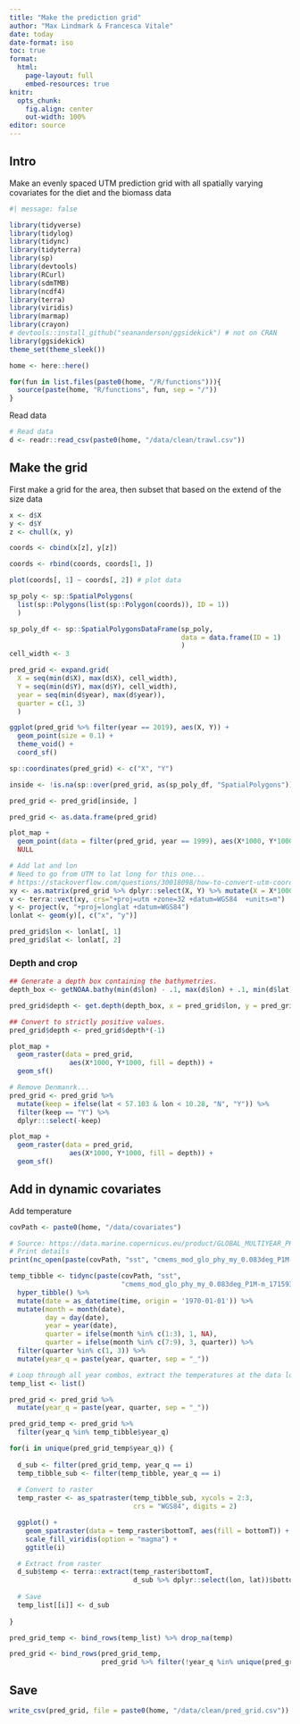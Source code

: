 ```yaml
---
title: "Make the prediction grid"
author: "Max Lindmark & Francesca Vitale"
date: today
date-format: iso
toc: true
format: 
  html:
    page-layout: full
    embed-resources: true
knitr: 
  opts_chunk:
    fig.align: center
    out-width: 100%
editor: source
---
```


## Intro
Make an evenly spaced UTM prediction grid with all spatially varying covariates for the diet and the biomass data

```r
#| message: false

library(tidyverse)
library(tidylog)
library(tidync)
library(tidyterra)
library(sp)
library(devtools)
library(RCurl)
library(sdmTMB)
library(ncdf4)
library(terra)
library(viridis)
library(marmap)
library(crayon)
# devtools::install_github("seananderson/ggsidekick") # not on CRAN 
library(ggsidekick)
theme_set(theme_sleek())

home <- here::here()

for(fun in list.files(paste0(home, "/R/functions"))){
  source(paste(home, "R/functions", fun, sep = "/"))
}
```

Read data

```r
# Read data
d <- readr::read_csv(paste0(home, "/data/clean/trawl.csv"))
```

## Make the grid
First make a grid for the area, then subset that based on the extend of the size data

```r
x <- d$X
y <- d$Y
z <- chull(x, y)

coords <- cbind(x[z], y[z])

coords <- rbind(coords, coords[1, ])

plot(coords[, 1] ~ coords[, 2]) # plot data

sp_poly <- sp::SpatialPolygons(
  list(sp::Polygons(list(sp::Polygon(coords)), ID = 1))
  )

sp_poly_df <- sp::SpatialPolygonsDataFrame(sp_poly,
                                           data = data.frame(ID = 1)
                                           )
cell_width <- 3

pred_grid <- expand.grid(
  X = seq(min(d$X), max(d$X), cell_width),
  Y = seq(min(d$Y), max(d$Y), cell_width),
  year = seq(min(d$year), max(d$year)),
  quarter = c(1, 3)
  )

ggplot(pred_grid %>% filter(year == 2019), aes(X, Y)) +
  geom_point(size = 0.1) +
  theme_void() +
  coord_sf()

sp::coordinates(pred_grid) <- c("X", "Y")

inside <- !is.na(sp::over(pred_grid, as(sp_poly_df, "SpatialPolygons")))

pred_grid <- pred_grid[inside, ]

pred_grid <- as.data.frame(pred_grid)

plot_map +
  geom_point(data = filter(pred_grid, year == 1999), aes(X*1000, Y*1000), size = 0.001, alpha = 0.5) +
  NULL

# Add lat and lon
# Need to go from UTM to lat long for this one...
# https://stackoverflow.com/questions/30018098/how-to-convert-utm-coordinates-to-lat-and-long-in-r
xy <- as.matrix(pred_grid %>% dplyr::select(X, Y) %>% mutate(X = X*1000, Y = Y*1000))
v <- terra::vect(xy, crs="+proj=utm +zone=32 +datum=WGS84  +units=m")
y <- project(v, "+proj=longlat +datum=WGS84")
lonlat <- geom(y)[, c("x", "y")]

pred_grid$lon <- lonlat[, 1]
pred_grid$lat <- lonlat[, 2]
```

### Depth and crop

```r
## Generate a depth box containing the bathymetries. 
depth_box <- getNOAA.bathy(min(d$lon) - .1, max(d$lon) + .1, min(d$lat)  - .1, max(d$lat) + .1)

pred_grid$depth <- get.depth(depth_box, x = pred_grid$lon, y = pred_grid$lat, locator = F)$depth

## Convert to strictly positive values. 
pred_grid$depth <- pred_grid$depth*(-1)

plot_map +
  geom_raster(data = pred_grid,
               aes(X*1000, Y*1000, fill = depth)) + 
  geom_sf()

# Remove Denmanrk... 
pred_grid <- pred_grid %>% 
  mutate(keep = ifelse(lat < 57.103 & lon < 10.28, "N", "Y")) %>% 
  filter(keep == "Y") %>% 
  dplyr:::select(-keep)

plot_map +
  geom_raster(data = pred_grid,
               aes(X*1000, Y*1000, fill = depth)) + 
  geom_sf() 
```

## Add in dynamic covariates
Add temperature

```r
covPath <- paste0(home, "/data/covariates")

# Source: https://data.marine.copernicus.eu/product/GLOBAL_MULTIYEAR_PHY_001_030/download?dataset=cmems_mod_glo_phy_my_0.083deg_P1M-m_202311
# Print details
print(nc_open(paste(covPath, "sst", "cmems_mod_glo_phy_my_0.083deg_P1M-m_1715939377383.nc", sep = "/")))

temp_tibble <- tidync(paste(covPath, "sst",
                            "cmems_mod_glo_phy_my_0.083deg_P1M-m_1715939377383.nc", sep = "/")) %>%
  hyper_tibble() %>% 
  mutate(date = as_datetime(time, origin = '1970-01-01')) %>%
  mutate(month = month(date),
         day = day(date),
         year = year(date),
         quarter = ifelse(month %in% c(1:3), 1, NA),
         quarter = ifelse(month %in% c(7:9), 3, quarter)) %>% 
  filter(quarter %in% c(1, 3)) %>% 
  mutate(year_q = paste(year, quarter, sep = "_"))

# Loop through all year combos, extract the temperatures at the data locations
temp_list <- list()

pred_grid <- pred_grid %>% 
  mutate(year_q = paste(year, quarter, sep = "_"))

pred_grid_temp <- pred_grid %>% 
  filter(year_q %in% temp_tibble$year_q)

for(i in unique(pred_grid_temp$year_q)) {
  
  d_sub <- filter(pred_grid_temp, year_q == i)
  temp_tibble_sub <- filter(temp_tibble, year_q == i)
  
  # Convert to raster
  temp_raster <- as_spatraster(temp_tibble_sub, xycols = 2:3,
                               crs = "WGS84", digits = 2)

  ggplot() +
    geom_spatraster(data = temp_raster$bottomT, aes(fill = bottomT)) + 
    scale_fill_viridis(option = "magma") +
    ggtitle(i)

  # Extract from raster
  d_sub$temp <- terra::extract(temp_raster$bottomT,
                               d_sub %>% dplyr::select(lon, lat))$bottomT  
    
  # Save
  temp_list[[i]] <- d_sub
  
}

pred_grid_temp <- bind_rows(temp_list) %>% drop_na(temp)

pred_grid <- bind_rows(pred_grid_temp,
                       pred_grid %>% filter(!year_q %in% unique(pred_grid_temp$year_q)))
```

## Save

```r
write_csv(pred_grid, file = paste0(home, "/data/clean/pred_grid.csv"))
```

